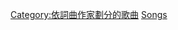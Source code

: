 {{NoteTA
|1=zh-cn:泰勒·斯威夫特; zh-hk:泰勒·斯威夫特; zh-my:泰莱·史薇芙特 ;zh-tw:泰勒絲
}}
{{Category explanation|'''[[泰勒·斯威夫特|泰勒·斯威夫特]]'''創作或聯合創作的歌曲。關於泰勒·斯威夫特製作的歌曲，請見「[[:Category:泰勒·斯威夫特制作的歌曲|:Category:泰勒·斯威夫特制作的歌曲]]」。關於泰勒·斯威夫特的歌曲，請見「[[:Category:泰勒·斯威夫特歌曲|:Category:泰勒·斯威夫特歌曲]]」}}

{{DEFAULTSORT:Swift, Taylor}}
[[Category:依詞曲作家劃分的歌曲|Category:依詞曲作家劃分的歌曲]]
[[Category:泰勒·斯威夫特|Songs]]